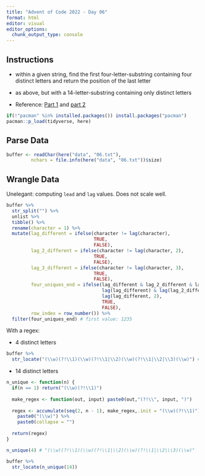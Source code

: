 ```yaml
---
title: "Advent of Code 2022 - Day 06"
format: html
editor: visual
editor_options: 
  chunk_output_type: console
---
```


## Instructions

-   within a given string, find the first four-letter-substring containing four distinct letters and return the position of the last letter

-   as above, but with a 14-letter-substring containing only distinct letters

-   Reference: [Part 1](https://adventofcode.com/2022/day/6) and [part 2](https://adventofcode.com/2022/day/6#part2)

```r
if(!"pacman" %in% installed.packages()) install.packages("pacman")
pacman::p_load(tidyverse, here)
```

## Parse Data

```r
buffer <- readChar(here("data", "06.txt"),
         nchars = file.info(here("data", "06.txt"))$size)
```

## Wrangle Data

Unelegant: computing `lead` and `lag` values. Does not scale well.

```r
buffer %>% 
  str_split("") %>%
  unlist %>% 
  tibble() %>% 
  rename(character = 1) %>% 
  mutate(lag_different = ifelse(character != lag(character),
                                TRUE,
                                FALSE),
         lag_2_different = ifelse(character != lag(character, 2),
                                TRUE,
                                FALSE),
         lag_3_different = ifelse(character != lag(character, 3),
                                TRUE,
                                FALSE),
         four_uniques_end = ifelse(lag_different & lag_2_different & lag_3_different &
                                   lag(lag_different) & lag(lag_2_different) &
                                   lag(lag_different, 2),
                                   TRUE,
                                   FALSE),
         row_index = row_number()) %>%
  filter(four_uniques_end) # first value: 1235
```

With a regex:

-   4 distinct letters

```r
buffer %>% 
  str_locate("(\\w)(?!\\1)(\\w)(?!\\1|\\2)(\\w)(?!\\1|\\2|\\3)(\\w)") # end: 1235
```

-   14 distinct letters

```r
n_unique <- function(n) {
  if(n == 1) return("(\\w)(?!\\1)")
  
  make_regex <- function(out, input) paste0(out,"(?!\\", input, ")")
  
  regex <- accumulate(seq(2, n - 1), make_regex,.init = "(\\w)(?!\\1)") %>% 
    paste0("(\\w)") %>% 
    paste0(collapse = "")
  
  return(regex)
}

n_unique(4) # "(\\w)(?!\\1)(\\w)(?!\\1|\\2)(\\w)(?!\\1|\\2|\\3)(\\w)"

buffer %>% 
  str_locate(n_unique(14))
```
